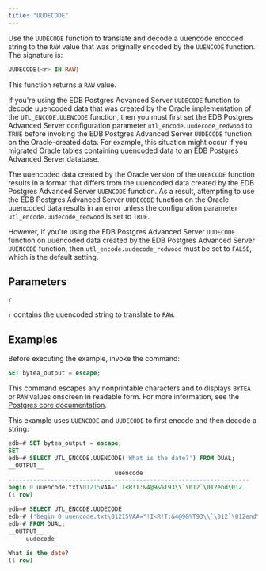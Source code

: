 ```yaml
---
title: "UUDECODE"
---
```


Use the `UUDECODE` function to translate and decode a uuencode encoded string to the `RAW` value that was originally encoded by the `UUENCODE` function. The signature is:

```sql
UUDECODE(<r> IN RAW)
```

This function returns a `RAW` value.

If you're using the EDB Postgres Advanced Server `UUDECODE` function to decode uuencoded data that was created by the Oracle implementation of the `UTL_ENCODE.UUENCODE` function, then you must first set the EDB Postgres Advanced Server configuration parameter `utl_encode.uudecode_redwood` to `TRUE` before invoking the EDB Postgres Advanced Server `UUDECODE` function on the Oracle-created data. For example, this situation might occur if you migrated Oracle tables containing uuencoded data to an EDB Postgres Advanced Server database.

The uuencoded data created by the Oracle version of the `UUENCODE` function results in a format that differs from the uuencoded data created by the EDB Postgres Advanced Server `UUENCODE` function. As a result, attempting to use the EDB Postgres Advanced Server `UUDECODE` function on the Oracle uuencoded data results in an error unless the configuration parameter `utl_encode.uudecode_redwood` is set to `TRUE`.

However, if you're using the EDB Postgres Advanced Server `UUDECODE` function on uuencoded data created by the EDB Postgres Advanced Server `UUENCODE` function, then `utl_encode.uudecode_redwood` must be set to `FALSE`, which is the default setting.

## Parameters

`r`

 `r` contains the uuencoded string to translate to `RAW`.

## Examples

Before executing the example, invoke the command:

```sql
SET bytea_output = escape;
```

This command escapes any nonprintable characters and to displays `BYTEA` or `RAW` values onscreen in readable form. For more information, see the [Postgres core documentation](https://www.postgresql.org/docs/current/static/datatype-binary.html).

This example uses `UUENCODE` and `UUDECODE` to first encode and then decode a string:

```sql
edb=# SET bytea_output = escape;
SET
edb=# SELECT UTL_ENCODE.UUENCODE('What is the date?') FROM DUAL;
__OUTPUT__
                              uuencode
--------------------------------------------------------------------
begin 0 uuencode.txt\01215VAA="!I<R!T:&4@9&%T93\\`\012`\012end\012
(1 row)
```
```sql
edb=# SELECT UTL_ENCODE.UUDECODE
edb-# ('begin 0 uuencode.txt\01215VAA="!I<R!T:&4@9&%T93\\`\012`\012end\012')
edb-# FROM DUAL;
__OUTPUT__
     uudecode
-------------------
What is the date?
(1 row)
```
